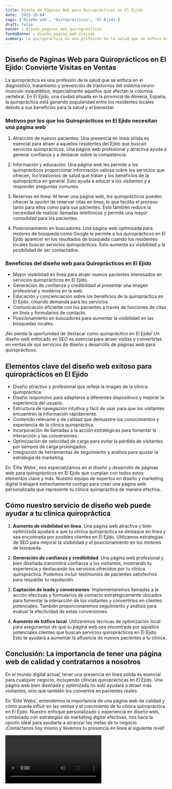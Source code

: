 ```yaml
---
title: Diseño de Páginas Web para Quiroprácticos en El Ejido
date: '2023-10-04'
tags: ['Diseño web', 'Quiroprácticos', 'El Ejido']
draft: false
banner : diseño_paginas_web_quiroprácticos
fondoBanner : diseño_pagina_web_elejido
summary: La quiropráctica es una profesión de la salud que se enfoca en el diagnóstico, tratamiento y prevención de trastornos del sistema neuromusculoesquelético, especialmente aquellos que afectan la columna vertebral. En El Ejido, una ciudad situada en la provincia de Almería, España, la quiropráctica está ganando popularidad entre los residentes locales debido a sus beneficios para la salud y el bienestar.
---
```


## Diseño de Páginas Web para Quiroprácticos en El Ejido: Convierte Visitas en Ventas

La quiropráctica es una profesión de la salud que se enfoca en el diagnóstico, tratamiento y prevención de trastornos del sistema neuro-musculo-esquelético, especialmente aquellos que afectan la columna vertebral. En El Ejido, una ciudad situada en la provincia de Almería, España, la quiropráctica está ganando popularidad entre los residentes locales debido a sus beneficios para la salud y el bienestar.

### Motivos por los que los Quiroprácticos en El Ejido necesitan una página web

1. Atracción de nuevos pacientes: Una presencia en línea sólida es esencial para atraer a aquellos residentes del Ejido que buscan servicios quiroprácticos. Una página web profesional y atractiva ayuda a generar confianza y a destacar sobre la competencia.

2. Información y educación: Una página web les permite a los quiroprácticos proporcionar información valiosa sobre los servicios que ofrecen, los trastornos de salud que tratan y los beneficios de la quiropráctica en general. Esto ayuda a educar a los visitantes y a responder preguntas comunes.

3. Reservas en línea: Al tener una página web, los quiroprácticos pueden ofrecer la opción de reservar citas en línea, lo que facilita el proceso tanto para ellos como para sus pacientes. Esto también reduce la necesidad de realizar llamadas telefónicas y permite una mayor comodidad para los pacientes.

4. Posicionamiento en buscadores: Una página web optimizada para motores de búsqueda como Google le permite a los quiroprácticos en El Ejido aparecer en los resultados de búsqueda cuando los residentes locales buscan servicios quiroprácticos. Esto aumenta su visibilidad y la posibilidad de ser contactados.

### Beneficios del diseño web para Quiroprácticos en El Ejido

- Mayor visibilidad en línea para atraer nuevos pacientes interesados en servicios quiroprácticos en El Ejido.
- Generación de confianza y credibilidad al presentar una imagen profesional y moderna en la web.
- Educación y concienciación sobre los beneficios de la quiropráctica en El Ejido, creando demanda para los servicios.
- Comunicación eficiente con los pacientes a través de funciones de citas en línea y formularios de contacto.
- Posicionamiento en buscadores para aumentar la visibilidad en las búsquedas locales.

¡No pierda la oportunidad de destacar como quiropráctico en El Ejido! Un diseño web enfocado en SEO es esencial para atraer visitas y convertirlas en ventas de sus servicios de diseño y desarrollo de páginas web para quiroprácticos.

<GifSeo />

<Cta />

## **Elementos clave del diseño web exitoso para quiroprácticos en El Ejido**

- Diseño atractivo y profesional que refleje la imagen de la clínica quiropráctica.
- Diseño responsivo para adaptarse a diferentes dispositivos y mejorar la experiencia del usuario.
- Estructura de navegación intuitiva y fácil de usar para que los visitantes encuentren la información rápidamente.
- Contenido relevante y de calidad que demuestre los conocimientos y experiencia de la clínica quiropráctica.
- Incorporación de llamadas a la acción estratégicas para fomentar la interacción y las conversiones.
- Optimización de velocidad de carga para evitar la pérdida de visitantes por tiempos de carga prolongados.
- Integración de herramientas de seguimiento y análisis para ajustar la estrategia de marketing.

En 'Élite Webs', nos especializamos en el diseño y desarrollo de páginas web para quiroprácticos en El Ejido que cumplan con todos estos elementos clave y más. Nuestro equipo de expertos en diseño y marketing digital trabajará estrechamente contigo para crear una página web personalizada que represente tu clínica quiropráctica de manera efectiva.

## **Cómo nuestro servicio de diseño web puede ayudar a tu clínica quiropráctica**

1. **Aumento de visibilidad en línea**: Una página web atractiva y bien optimizada ayudará a que tu clínica quiropráctica se destaque en línea y sea encontrada por posibles clientes en El Ejido. Utilizamos estrategias de SEO para mejorar la visibilidad y el posicionamiento en los motores de búsqueda.

2. **Generación de confianza y credibilidad**: Una página web profesional y bien diseñada transmitirá confianza a los visitantes, mostrando tu experiencia y destacando los servicios ofrecidos por tu clínica quiropráctica. Podemos incluir testimonios de pacientes satisfechos para respaldar tu reputación.

3. **Captación de leads y conversiones**: Implementaremos llamadas a la acción efectivas y formularios de contacto estratégicamente ubicados para fomentar la interacción de los visitantes y convertirlos en clientes potenciales. También proporcionaremos seguimiento y análisis para evaluar la efectividad de estas conversiones.

4. **Aumento de tráfico local**: Utilizaremos técnicas de optimización local para asegurarnos de que tu página web sea encontrada por aquellos potenciales clientes que buscan servicios quiroprácticos en El Ejido. Esto te ayudará a aumentar la afluencia de nuevos pacientes a tu clínica.

## **Conclusión: La importancia de tener una página web de calidad y contratarnos a nosotros**

En el mundo digital actual, tener una presencia en línea sólida es esencial para cualquier negocio, incluyendo clínicas quiroprácticas en El Ejido. Una página web bien diseñada y optimizada no solo ayudará a atraer más visitantes, sino que también los convertirá en pacientes reales.

En 'Élite Webs', entendemos la importancia de una página web de calidad y cómo puede influir en las ventas y el crecimiento de tu clínica quiropráctica en El Ejido. Nuestro enfoque personalizado y experiencia en diseño web, combinado con estrategias de marketing digital efectivas, nos hace la opción ideal para ayudarte a alcanzar las metas de tu negocio. ¡Contáctanos hoy mismo y llevemos tu presencia en línea al siguiente nivel!

<Video />

<CtaBot job='Quiroprácticos' city='El Ejido'/>

<Gmaps query='El Ejido+españa+maps' />
